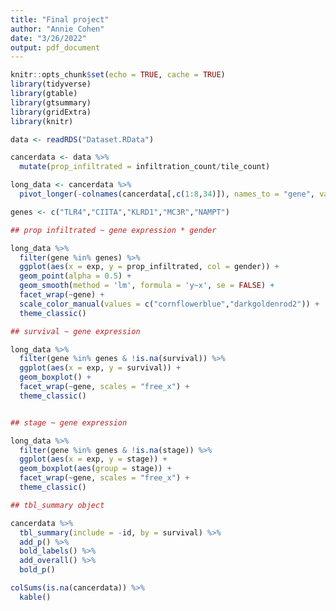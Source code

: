 ```yaml
---
title: "Final project"
author: "Annie Cohen"
date: "3/26/2022"
output: pdf_document
---
```


```r
knitr::opts_chunk$set(echo = TRUE, cache = TRUE)
library(tidyverse)
library(gtable)
library(gtsummary)
library(gridExtra)
library(knitr)

data <- readRDS("Dataset.RData")
```

```r
cancerdata <- data %>%
  mutate(prop_infiltrated = infiltration_count/tile_count)

long_data <- cancerdata %>%
  pivot_longer(-colnames(cancerdata[,c(1:8,34)]), names_to = "gene", values_to = "exp")

genes <- c("TLR4","CIITA","KLRD1","MC3R","NAMPT")

## prop infiltrated ~ gene expression * gender

long_data %>%
  filter(gene %in% genes) %>%
  ggplot(aes(x = exp, y = prop_infiltrated, col = gender)) +
  geom_point(alpha = 0.5) +
  geom_smooth(method = 'lm', formula = 'y~x', se = FALSE) +
  facet_wrap(~gene) +
  scale_color_manual(values = c("cornflowerblue","darkgoldenrod2")) +
  theme_classic()

## survival ~ gene expression

long_data %>%
  filter(gene %in% genes & !is.na(survival)) %>%
  ggplot(aes(x = exp, y = survival)) +
  geom_boxplot() +
  facet_wrap(~gene, scales = "free_x") +
  theme_classic()


## stage ~ gene expression

long_data %>%
  filter(gene %in% genes & !is.na(stage)) %>%
  ggplot(aes(x = exp, y = stage)) +
  geom_boxplot(aes(group = stage)) +
  facet_wrap(~gene, scales = "free_x") +
  theme_classic()
```

```r
## tbl_summary object

cancerdata %>%
  tbl_summary(include = -id, by = survival) %>%
  add_p() %>%
  bold_labels() %>%
  add_overall() %>%
  bold_p()

colSums(is.na(cancerdata)) %>%
  kable()
```
